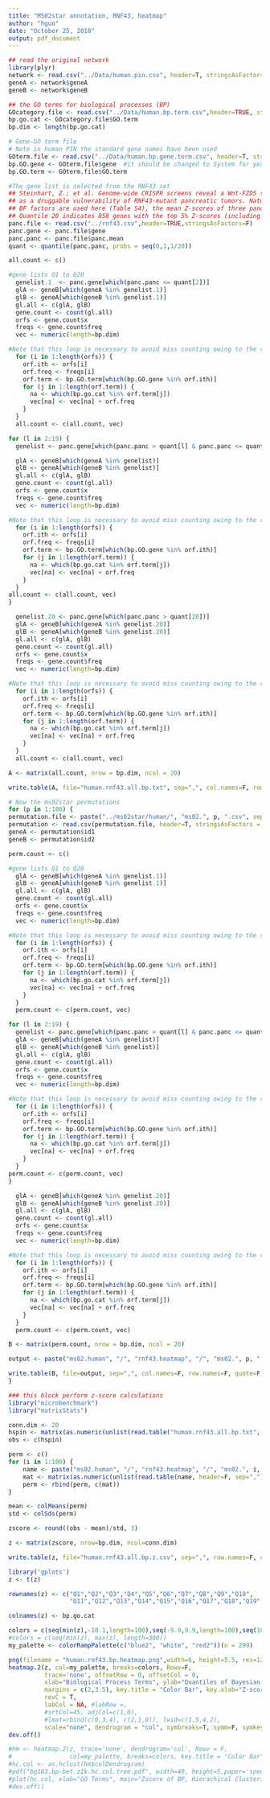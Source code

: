 ```yaml
---
title: "MS02star annotation, RNF43, heatmap"
author: "hguo"
date: "October 25, 2018"
output: pdf_document
---
```


```r
## read the original network
library(plyr)
network <- read.csv("../Data/human.pin.csv", header=T, stringsAsFactors=F)
geneA <- network$geneA
geneB <- network$geneB

## the GO terms for biological processes (BP)
GOcategory.file <- read.csv("../Data/human.bp.term.csv",header=TRUE, stringsAsFactors=F)
bp.go.cat <- GOcategory.file$GO.term
bp.dim <- length(bp.go.cat)

# Gene-GO term file
# Note in human PIN the standard gene names have been used
GOterm.file <- read.csv("../Data/human.bp.gene.term.csv", header=T, stringsAsFactors=F)
bp.GO.gene <- GOterm.file$gene  #it should be changed to System for yeast pin
bp.GO.term <- GOterm.file$GO.term

#The gene list is selected from the RNF43 set 
## Steinhart, Z.; et al. Genome-wide CRISPR screens reveal a Wnt-FZD5 signaling circut
## as a druggable vulnerability of RNF43-mutant pancreatic tumors. Nature Medicine 2017.
## BF factors are used here (Table S4), the mean Z-scores of three pancreatic tumor cell lines
## Quantile 20 indicates 858 genes with the top 5% Z-scores (including FZD5, WLS, etc.)
panc.file <- read.csv("../rnf43.csv",header=TRUE,stringsAsFactors=F)
panc.gene <- panc.file$gene
panc.panc <- panc.file$panc.mean
quant <- quantile(panc.panc, probs = seq(0,1,1/20))

all.count <- c()

#gene lists Q1 to Q20
  genelist.1  <- panc.gene[which(panc.panc <= quant[2])]
  glA <- geneB[which(geneA %in% genelist.1)] 
  glB <- geneA[which(geneB %in% genelist.1)]
  gl.all <- c(glA, glB)
  gene.count <- count(gl.all)
  orfs <- gene.count$x
  freqs <- gene.count$freq
  vec <- numeric(length=bp.dim)

#Note that this loop is necessary to avoid miss counting owing to the redundancy of genes
  for (i in 1:length(orfs)) {
    orf.ith <- orfs[i]
    orf.freq <- freqs[i]
    orf.term <- bp.GO.term[which(bp.GO.gene %in% orf.ith)]
    for (j in 1:length(orf.term)) {
      na <- which(bp.go.cat %in% orf.term[j])
      vec[na] <- vec[na] + orf.freq
    } 
  }
  all.count <- c(all.count, vec)

for (l in 2:19) {
  genelist <- panc.gene[which(panc.panc > quant[l] & panc.panc <= quant[l+1])]

  glA <- geneB[which(geneA %in% genelist)] 
  glB <- geneA[which(geneB %in% genelist)]
  gl.all <- c(glA, glB)
  gene.count <- count(gl.all)
  orfs <- gene.count$x
  freqs <- gene.count$freq
  vec <- numeric(length=bp.dim)

#Note that this loop is necessary to avoid miss counting owing to the redundancy of genes
  for (i in 1:length(orfs)) {
    orf.ith <- orfs[i]
    orf.freq <- freqs[i]
    orf.term <- bp.GO.term[which(bp.GO.gene %in% orf.ith)]
    for (j in 1:length(orf.term)) {
      na <- which(bp.go.cat %in% orf.term[j])
      vec[na] <- vec[na] + orf.freq
    } 
  }
all.count <- c(all.count, vec)
}

  genelist.20 <- panc.gene[which(panc.panc > quant[20])]
  glA <- geneB[which(geneA %in% genelist.20)] 
  glB <- geneA[which(geneB %in% genelist.20)]
  gl.all <- c(glA, glB)
  gene.count <- count(gl.all)
  orfs <- gene.count$x
  freqs <- gene.count$freq
  vec <- numeric(length=bp.dim)

#Note that this loop is necessary to avoid miss counting owing to the redundancy of genes
  for (i in 1:length(orfs)) {
    orf.ith <- orfs[i]
    orf.freq <- freqs[i]
    orf.term <- bp.GO.term[which(bp.GO.gene %in% orf.ith)]
    for (j in 1:length(orf.term)) {
      na <- which(bp.go.cat %in% orf.term[j])
      vec[na] <- vec[na] + orf.freq
    } 
  }
  all.count <- c(all.count, vec)

A <- matrix(all.count, nrow = bp.dim, ncol = 20)

write.table(A, file="human.rnf43.all.bp.txt", sep=",", col.names=F, row.names=F, quote=F)

```

```r
# Now the ms02star permutations
for (p in 1:100) {
permutation.file <- paste("../ms02star/human/", "ms02.", p, ".csv", sep="")
permutation <- read.csv(permutation.file, header=T, stringsAsFactors = F)
geneA <- permutation$id1
geneB <- permutation$id2

perm.count <- c()

#gene lists Q1 to Q20
  glA <- geneB[which(geneA %in% genelist.1)] 
  glB <- geneA[which(geneB %in% genelist.1)]
  gl.all <- c(glA, glB)
  gene.count <- count(gl.all)
  orfs <- gene.count$x
  freqs <- gene.count$freq
  vec <- numeric(length=bp.dim)

#Note that this loop is necessary to avoid miss counting owing to the redundancy of genes
  for (i in 1:length(orfs)) {
    orf.ith <- orfs[i]
    orf.freq <- freqs[i]
    orf.term <- bp.GO.term[which(bp.GO.gene %in% orf.ith)]
    for (j in 1:length(orf.term)) {
      na <- which(bp.go.cat %in% orf.term[j])
      vec[na] <- vec[na] + orf.freq
    } 
  }
  perm.count <- c(perm.count, vec)

for (l in 2:19) {
  genelist <- panc.gene[which(panc.panc > quant[l] & panc.panc <= quant[l+1])]
  glA <- geneB[which(geneA %in% genelist)] 
  glB <- geneA[which(geneB %in% genelist)]
  gl.all <- c(glA, glB)
  gene.count <- count(gl.all)
  orfs <- gene.count$x
  freqs <- gene.count$freq
  vec <- numeric(length=bp.dim)

#Note that this loop is necessary to avoid miss counting owing to the redundancy of genes
  for (i in 1:length(orfs)) {
    orf.ith <- orfs[i]
    orf.freq <- freqs[i]
    orf.term <- bp.GO.term[which(bp.GO.gene %in% orf.ith)]
    for (j in 1:length(orf.term)) {
      na <- which(bp.go.cat %in% orf.term[j])
      vec[na] <- vec[na] + orf.freq
    } 
  }
perm.count <- c(perm.count, vec)
}

  glA <- geneB[which(geneA %in% genelist.20)] 
  glB <- geneA[which(geneB %in% genelist.20)]
  gl.all <- c(glA, glB)
  gene.count <- count(gl.all)
  orfs <- gene.count$x
  freqs <- gene.count$freq
  vec <- numeric(length=bp.dim)

#Note that this loop is necessary to avoid miss counting owing to the redundancy of genes
  for (i in 1:length(orfs)) {
    orf.ith <- orfs[i]
    orf.freq <- freqs[i]
    orf.term <- bp.GO.term[which(bp.GO.gene %in% orf.ith)]
    for (j in 1:length(orf.term)) {
      na <- which(bp.go.cat %in% orf.term[j])
      vec[na] <- vec[na] + orf.freq
    } 
  }
  perm.count <- c(perm.count, vec)

B <- matrix(perm.count, nrow = bp.dim, ncol = 20)

output <- paste("ms02.human", "/", "rnf43.heatmap", "/", "ms02.", p, ".bp.matrix.csv", sep="")

write.table(B, file=output, sep=",", col.names=F, row.names=F, quote=F)
}
```

```r
### this block perform z-score calculations
library("microbenchmark")
library("matrixStats")

conn.dim <- 20
hspin <- matrix(as.numeric(unlist(read.table("human.rnf43.all.bp.txt", header=F, sep=","))), nrow=bp.dim, ncol=conn.dim)
obs <- c(hspin)

perm <- c()
for (i in 1:100) {
    name <- paste("ms02.human", "/", "rnf43.heatmap", "/", "ms02.", i, ".bp.matrix.csv", sep="")
    mat <- matrix(as.numeric(unlist(read.table(name, header=F, sep=","))), nrow=bp.dim, ncol=conn.dim)
    perm <- rbind(perm, c(mat))
}

mean <- colMeans(perm)
std <- colSds(perm)

zscore <- round((obs - mean)/std, 3)

z <- matrix(zscore, nrow=bp.dim, ncol=conn.dim)

write.table(z, file="human.rnf43.all.bp.z.csv", sep=",", row.names=F, col.names=F, quote=F)
```

```r
library('gplots')
z <- t(z)

rownames(z) <- c("Q1","Q2","Q3","Q4","Q5","Q6","Q7","Q8","Q9","Q10",
                 "Q11","Q12","Q13","Q14","Q15","Q16","Q17","Q18","Q19","Q20")

colnames(z) <- bp.go.cat

colors = c(seq(min(z),-10.1,length=100),seq(-9.9,9.9,length=100),seq(10.1,max(z),length=100))
#colors = c(seq(min(z), max(z), length=300))
my_palette <- colorRampPalette(c("blue2", "white", "red2"))(n = 299)

png(filename = "human.rnf43.bp.heatmap.png",width=6, height=5.5, res=1200, unit="in")
heatmap.2(z, col=my_palette, breaks=colors, Rowv=F,
          trace='none', offsetRow = 0, offsetCol = 0,
          xlab="Biological Process Terms", ylab="Quantiles of Bayesian Factors",
          margins = c(2,3.5), key.title = "Color Bar", key.xlab="Z-score", key.ylab=NA,
          revC = T,
          labCol = NA, #labRow =,
          #srtCol=45, adjCol=c(1,0),
          #lmat=rbind(c(0,3,4), c(2,1,0)), lwid=c(1.5,4,2),
          scale="none", dendrogram = "col", symbreaks=T, symm=F, symkey = F)
dev.off()

#hm <- heatmap.2(z, trace='none', dendrogram='col', Rowv = F,
#                col=my_palette, breaks=colors, key.title = "Color Bar", key.xlab="Z-score", key.ylab=NA)
#hc.col <- as.hclust(hm$colDendrogram)
#pdf("bg163.bp-bet.z1k.hc.col.tree.pdf", width=40, height=5,paper='special')
#plot(hc.col, xlab="GO Terms", main="Zscore of BP, Hierachical Clustering", cex=.8)
#dev.off()
```
